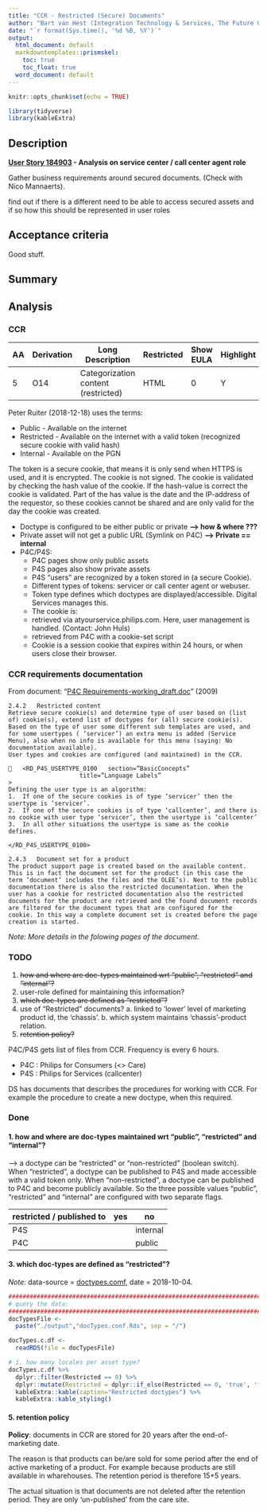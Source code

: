 ```yaml
---
title: "CCR - Restricted (Secure) Documents"
author: "Bart van Hest (Integration Technology & Services, The Future Group)"
date: "`r format(Sys.time(), '%d %B, %Y')`"
output:
  html_document: default
  markdowntemplates::prismskel:
    toc: true
    toc_float: true
  word_document: default
---
```


```r
knitr::opts_chunk$set(echo = TRUE)

library(tidyverse)
library(kableExtra)
```

## Description

**[User Story 184903](https://dev.azure.com/PhilipsAgile/1.0%20DC%20Digital/_workitems/edit/184903) - Analysis on service center / call center agent role**

Gather business requirements around secured documents.  (Check with Nico Mannaerts).

find out if there is a different need to be able to access secured assets and if so how this should be represented in user roles



## Acceptance criteria

Good stuff.



## Summary


## Analysis

### CCR

AA  |	Derivation  |	Long Description  |	Restricted  |	Show EULA |	Highlight  |	Scene7 Image  |	License  |	Doc class  |	XSD-file  |	Support Global  |	Feedback  |	  	Description | 	Filetypes | 	Rec. Filesize | 	Max. Filesize | 	Tree | 	Version |	Parent  |	Doctype 
-- |	-- |	------------------------- |	------ | ------ | ------ | ----- |	----- |	----- |	----- |	----- |	----- |	-----
5 |	O14 |	Categorization content (restricted) |	HTML  	| 	 	0 | 	 	 	Y |	0 |	0 |	0 |	0 |	2 |	 	0 |	0 	  

Peter Ruiter (2018-12-18) uses the terms:

  *	Public - Available on the internet
  *	Restricted - Available on the internet with a valid token (recognized secure cookie with valid hash)
  *	Internal - Available on the PGN

The token is a secure cookie, that means it is only send when HTTPS is used, and it is encrypted. The cookie is not signed. 
The cookie is validated by checking the hash value of the cookie. If the hash-value is correct the cookie is validated. Part of the has value is the date and the IP-address of the requestor, so these cookies cannot be shared and are only valid for the day the cookie was created.

  *	Doctype is configured to be either public or private **--> how & where ???**
  *	Private asset will not get a public URL (Symlink on P4C) **--> Private == internal**
  *	P4C/P4S:
    *	P4C pages show only public assets
    *	P4S pages also show private assets
    *	P4S "users" are recognized by a token stored in (a secure Cookie). 
    *	Different types of tokens: servicer or call center agent or webuser.
    *	Token type defines which doctypes are displayed/accessible. Digital Services manages this.
    *	The cookie is:
      - retrieved via atyourservice.philips.com. Here, user management is handled. (Contact: John Huls)
      - retrieved from P4C with a cookie-set script
    *	Cookie is a session cookie that expires within 24 hours, or when users close their browser.





### CCR requirements documentation

From document:  "[P4C Requirements-working_draft.doc](./originalDocumentation/P4C_Requirements-working_draft.doc)" (2009)

    2.4.2	Restricted content
    Retrieve secure cookie(s) and determine type of user based on (list of) cookie(s), extend list of doctypes for (all) secure cookie(s).
    Based on the type of user some different sub templates are used, and for some usertypes ( ‘servicer’) an extra menu is added (Service Menu), also when no info is available for this menu (saying: No documentation available).
    User types and cookies are configured (and maintained) in the CCR.
    
    	<RD_P4S_USERTYPE_0100 	section=”BasicConcepts” 
    					title=”Language Labels”
    >
    Defining the user type is an algorithm: 
    1.	If one of the secure cookies is of type ‘servicer’ then the usertype is ‘servicer’. 
    2.	If one of the secure cookies is of type ‘callcenter’, and there is no cookie with user type ‘servicer’, then the usertype is ‘callcenter’
    3.	In all other situations the usertype is same as the cookie defines.
    
    </RD_P4S_USERTYPE_0100>

    2.4.3	Document set for a product
    The product support page is created based on the available content. This is in fact the document set for the product (in this case the term ‘document’ includes the files and the OLEE’s). Next to the public documentation there is also the restricted documentation. When the user has a cookie for restricted documentation also the restricted documents for the product are retrieved and the found document records are filtered for the document types that are configured for the cookie. In this way a complete document set is created before the page creation is started.

*Note: More details in the folowing pages of the document.*




### TODO

  1. ~~how and where are doc-types maintained wrt "public", "restricted" and "internal"?~~
  2. user-role defined for maintaining this information?
  3. ~~which doc-types are defined as "restricted"?~~
  4. use of "Restricted" documents?
    a. linked to 'lower' level of marketing product id, the 'chassis'.
    b. which system maintains 'chassis'-product relation.
  5. ~~retention policy?~~

P4C/P4S gets list of files from CCR. Frequency is every 6 hours.

  * P4C : Philips for Consumers (<> Care)
  * P4S : Philips for Services (callcenter)

DS has documents that describes the procedures for working with CCR. 
For example the procedure to create a new doctype, when this required.


### Done

####   1. how and where are doc-types maintained wrt "public", "restricted" and "internal"?

--> a doctype can be "restricted" or "non-restricted" (boolean switch).  
    When "restricted", a doctype can be published to P4S and made accessible with a valid token only. When "non-restricted", a doctype can be published to P4C and become publicly available. 
    So the three possible values "public", "restricted" and "internal" are configured with two separate flags.


| restricted / published to | yes      |  no      | 
| ------------------------- | -------- | -------- |
| P4S                       |          | internal |
| P4C                       |          | public   |



#### 3. which doc-types are defined as "restricted"?

*Note*: data-source = [doctypes.comf](http://pww.ccr.philips.com/cgi-bin/newmpr/conf_viewer.pl?confFile=doctypes.conf&sort=2), date = 2018-10-04.

```r
###############################################################################
# query the data:
###############################################################################
docTypesFile <-
  paste("./output","docTypes.conf.Rds", sep = "/")

docTypes.c.df <-
  readRDS(file = docTypesFile)

# 1. how many locales per asset type?
docTypes.c.df %>%
  dplyr::filter(Restricted == 0) %>%
  dplyr::mutate(Restricted = dplyr::if_else(Restricted == 0, 'true', 'false')) %>%
  kableExtra::kable(caption="Restricted doctypes") %>%
  kableExtra::kable_styling()

```




#### 5. retention policy

**Policy**: documents in CCR are stored for 20 years after the end-of-marketing date.

The reason is that products can be/are sold for some period after the end of active marketing of a product. For example because products are still available in wharehouses.
The retention period is therefore 15+5 years.

The actual situation is that documents are not deleted after the retention period. They are only 'un-published' from the care site.

